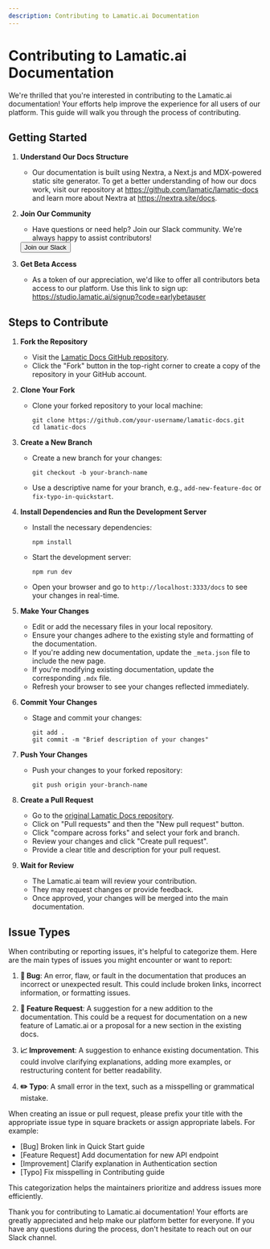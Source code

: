```yaml
---
description: Contributing to Lamatic.ai Documentation
---
```


# Contributing to Lamatic.ai Documentation

We're thrilled that you're interested in contributing to the Lamatic.ai documentation! Your efforts help improve the experience for all users of our platform. This guide will walk you through the process of contributing.

## Getting Started

1. **Understand Our Docs Structure**

   - Our documentation is built using Nextra, a Next.js and MDX-powered static site generator. To get a better understanding of how our docs work, visit our repository at https://github.com/lamatic/lamatic-docs and learn more about Nextra at https://nextra.site/docs.

2. **Join Our Community**

   - Have questions or need help? Join our Slack community. We're always happy to assist contributors!

   <div style={{ display: "flex", justifyContent: "center" }}>
     <a href="https://lamatic.ai/docs/slack" target="_blank">
       <button
         style={{
           padding: "10px 20px",
           backgroundColor: "red",
           color: "white",
           border: "none",
           borderRadius: "5px",
           cursor: "pointer",
           display: "flex",
           justifyContent: "center",
           alignItems: "center",
         }}
       >
         <span style={{ color: "white" }}>Join our Slack</span>
       </button>
     </a>
   </div>

3. **Get Beta Access**
   - As a token of our appreciation, we'd like to offer all contributors beta access to our platform. Use this link to sign up: https://studio.lamatic.ai/signup?code=earlybetauser

## Steps to Contribute

1. **Fork the Repository**

   - Visit the [Lamatic Docs GitHub repository](https://github.com/lamatic/lamatic-docs).
   - Click the "Fork" button in the top-right corner to create a copy of the repository in your GitHub account.

2. **Clone Your Fork**

   - Clone your forked repository to your local machine:
     ```
     git clone https://github.com/your-username/lamatic-docs.git
     cd lamatic-docs
     ```

3. **Create a New Branch**

   - Create a new branch for your changes:
     ```
     git checkout -b your-branch-name
     ```
   - Use a descriptive name for your branch, e.g., `add-new-feature-doc` or `fix-typo-in-quickstart`.

4. **Install Dependencies and Run the Development Server**

    - Install the necessary dependencies:
       ```
       npm install
       ```
    - Start the development server:
       ```
       npm run dev
       ```
    - Open your browser and go to `http://localhost:3333/docs` to see your changes in real-time.

5. **Make Your Changes**

   - Edit or add the necessary files in your local repository.
   - Ensure your changes adhere to the existing style and formatting of the documentation.
   - If you're adding new documentation, update the `_meta.json` file to include the new page.
   - If you're modifying existing documentation, update the corresponding `.mdx` file.
   - Refresh your browser to see your changes reflected immediately.

6. **Commit Your Changes**

   - Stage and commit your changes:
     ```
     git add .
     git commit -m "Brief description of your changes"
     ```

7. **Push Your Changes**

   - Push your changes to your forked repository:
     ```
     git push origin your-branch-name
     ```

8. **Create a Pull Request**

   - Go to the [original Lamatic Docs repository](https://github.com/lamatic/lamatic-docs).
   - Click on "Pull requests" and then the "New pull request" button.
   - Click "compare across forks" and select your fork and branch.
   - Review your changes and click "Create pull request".
   - Provide a clear title and description for your pull request.

9. **Wait for Review**
   - The Lamatic.ai team will review your contribution.
   - They may request changes or provide feedback.
   - Once approved, your changes will be merged into the main documentation.

## Issue Types

When contributing or reporting issues, it's helpful to categorize them. Here are the main types of issues you might encounter or want to report:

1. **🐛 Bug**: An error, flaw, or fault in the documentation that produces an incorrect or unexpected result. This could include broken links, incorrect information, or formatting issues.

2. **🚀 Feature Request**: A suggestion for a new addition to the documentation. This could be a request for documentation on a new feature of Lamatic.ai or a proposal for a new section in the existing docs.

3. **📈 Improvement**: A suggestion to enhance existing documentation. This could involve clarifying explanations, adding more examples, or restructuring content for better readability.

4. **✏️ Typo**: A small error in the text, such as a misspelling or grammatical mistake.

When creating an issue or pull request, please prefix your title with the appropriate issue type in square brackets or assign appropriate labels. For example:

- [Bug] Broken link in Quick Start guide
- [Feature Request] Add documentation for new API endpoint
- [Improvement] Clarify explanation in Authentication section
- [Typo] Fix misspelling in Contributing guide

This categorization helps the maintainers prioritize and address issues more efficiently.

Thank you for contributing to Lamatic.ai documentation! Your efforts are greatly appreciated and help make our platform better for everyone. If you have any questions during the process, don't hesitate to reach out on our Slack channel.
